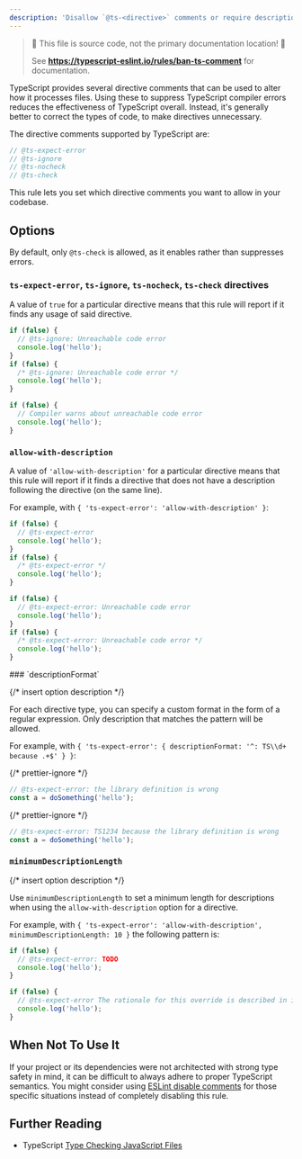 ---
description: 'Disallow `@ts-<directive>` comments or require descriptions after directives.'
---


> 🛑 This file is source code, not the primary documentation location! 🛑
>
> See **https://typescript-eslint.io/rules/ban-ts-comment** for documentation.

TypeScript provides several directive comments that can be used to alter how it processes files.
Using these to suppress TypeScript compiler errors reduces the effectiveness of TypeScript overall.
Instead, it's generally better to correct the types of code, to make directives unnecessary.

The directive comments supported by TypeScript are:

```ts
// @ts-expect-error
// @ts-ignore
// @ts-nocheck
// @ts-check
```

This rule lets you set which directive comments you want to allow in your codebase.

## Options

By default, only `@ts-check` is allowed, as it enables rather than suppresses errors.

### `ts-expect-error`, `ts-ignore`, `ts-nocheck`, `ts-check` directives

A value of `true` for a particular directive means that this rule will report if it finds any usage of said directive.

<Tabs>
<TabItem value="❌ Incorrect">

```ts option='{ "ts-ignore": true }'
if (false) {
  // @ts-ignore: Unreachable code error
  console.log('hello');
}
if (false) {
  /* @ts-ignore: Unreachable code error */
  console.log('hello');
}
```

</TabItem>
<TabItem value="✅ Correct">

```ts option='{ "ts-ignore": true }'
if (false) {
  // Compiler warns about unreachable code error
  console.log('hello');
}
```

</TabItem>
</Tabs>

### `allow-with-description`

A value of `'allow-with-description'` for a particular directive means that this rule will report if it finds a directive that does not have a description following the directive (on the same line).

For example, with `{ 'ts-expect-error': 'allow-with-description' }`:

<Tabs>
<TabItem value="❌ Incorrect">

```ts option='{ "ts-expect-error": "allow-with-description" }'
if (false) {
  // @ts-expect-error
  console.log('hello');
}
if (false) {
  /* @ts-expect-error */
  console.log('hello');
}
```

</TabItem>
<TabItem value="✅ Correct">

```ts option='{ "ts-expect-error": "allow-with-description" }'
if (false) {
  // @ts-expect-error: Unreachable code error
  console.log('hello');
}
if (false) {
  /* @ts-expect-error: Unreachable code error */
  console.log('hello');
}
```

</TabItem>
</Tabs>
### `descriptionFormat`

{/* insert option description */}

For each directive type, you can specify a custom format in the form of a regular expression. Only description that matches the pattern will be allowed.

For example, with `{ 'ts-expect-error': { descriptionFormat: '^: TS\\d+ because .+$' } }`:

<Tabs>
<TabItem value="❌ Incorrect">

{/* prettier-ignore */}
```ts option='{ "ts-expect-error": { "descriptionFormat": "^: TS\\\\d+ because .+$" } }'
// @ts-expect-error: the library definition is wrong
const a = doSomething('hello');
```

</TabItem>
<TabItem value="✅ Correct">

{/* prettier-ignore */}
```ts option='{ "ts-expect-error": { "descriptionFormat": "^: TS\\\\d+ because .+$" } }'
// @ts-expect-error: TS1234 because the library definition is wrong
const a = doSomething('hello');
```

</TabItem>
</Tabs>

### `minimumDescriptionLength`

{/* insert option description */}

Use `minimumDescriptionLength` to set a minimum length for descriptions when using the `allow-with-description` option for a directive.

For example, with `{ 'ts-expect-error': 'allow-with-description', minimumDescriptionLength: 10 }` the following pattern is:

<Tabs>
<TabItem value="❌ Incorrect">

```ts option='{ "ts-expect-error": "allow-with-description", "minimumDescriptionLength": 10 }'
if (false) {
  // @ts-expect-error: TODO
  console.log('hello');
}
```

</TabItem>
<TabItem value="✅ Correct">

```ts option='{ "ts-expect-error": "allow-with-description", "minimumDescriptionLength": 10 }'
if (false) {
  // @ts-expect-error The rationale for this override is described in issue #1337 on GitLab
  console.log('hello');
}
```

</TabItem>
</Tabs>

## When Not To Use It

If your project or its dependencies were not architected with strong type safety in mind, it can be difficult to always adhere to proper TypeScript semantics.
You might consider using [ESLint disable comments](https://eslint.org/docs/latest/use/configure/rules#using-configuration-comments-1) for those specific situations instead of completely disabling this rule.

## Further Reading

- TypeScript [Type Checking JavaScript Files](https://www.typescriptlang.org/docs/handbook/type-checking-javascript-files.html)
